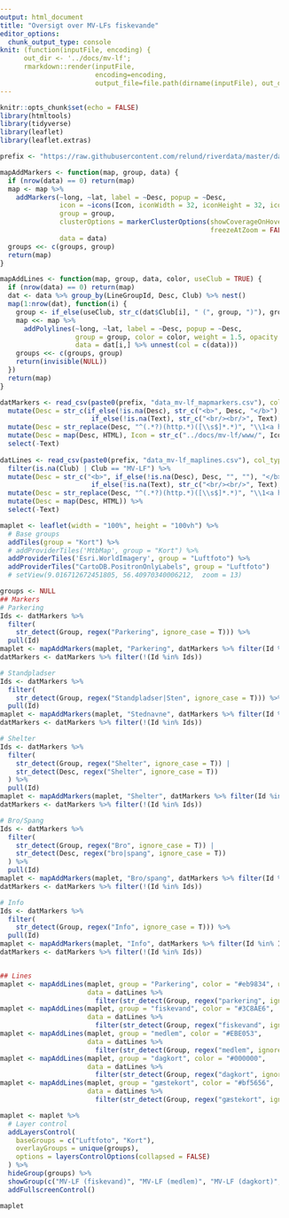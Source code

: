 ```yaml
---
output: html_document
title: "Oversigt over MV-LFs fiskevande"
editor_options: 
  chunk_output_type: console
knit: (function(inputFile, encoding) { 
      out_dir <- '../docs/mv-lf';
      rmarkdown::render(inputFile,
                        encoding=encoding, 
                        output_file=file.path(dirname(inputFile), out_dir, 'mv-lf-kort.html')) })
---
```


<!-- File for generating the interactive map for MV-LF (run by GitHub Actions every hour) -->
<!-- Output is a html file in docs/mv-lf. -->

```r
knitr::opts_chunk$set(echo = FALSE)
library(htmltools)
library(tidyverse)
library(leaflet)
library(leaflet.extras)
```



<style>
  body {
      padding: 0;
      margin: 0;
  }
  .main-container {
    max-width: 3000px
  }
#header {
    display: none;
}
</style>




```r
prefix <- "https://raw.githubusercontent.com/relund/riverdata/master/data/"

mapAddMarkers <- function(map, group, data) {
  if (nrow(data) == 0) return(map)
  map <- map %>% 
    addMarkers(~long, ~lat, label = ~Desc, popup = ~Desc,
               icon = ~icons(Icon, iconWidth = 32, iconHeight = 32, iconAnchorX = 16, iconAnchorY = 16), 
               group = group,
               clusterOptions = markerClusterOptions(showCoverageOnHover = FALSE, 
                                                     freezeAtZoom = FALSE),
               data = data)
  groups <<- c(groups, group)
  return(map)
}

mapAddLines <- function(map, group, data, color, useClub = TRUE) {
  if (nrow(data) == 0) return(map)
  dat <- data %>% group_by(LineGroupId, Desc, Club) %>% nest()
  map(1:nrow(dat), function(i) {
    group <- if_else(useClub, str_c(dat$Club[i], " (", group, ")"), group)
    map <<- map %>%
      addPolylines(~long, ~lat, label = ~Desc, popup = ~Desc,
                   group = group, color = color, weight = 1.5, opacity = 0.75,
                   data = dat[i,] %>% unnest(col = c(data)))
    groups <<- c(groups, group)
    return(invisible(NULL))
  })
  return(map)
}

datMarkers <- read_csv(paste0(prefix, "data_mv-lf_mapmarkers.csv"), col_types = "fccddff") %>% 
  mutate(Desc = str_c(if_else(!is.na(Desc), str_c("<b>", Desc, "</b>"), "", ""), 
                       if_else(!is.na(Text), str_c("<br/><br/>", Text), "", ""))) %>% 
  mutate(Desc = str_replace(Desc, "^(.*?)(http.*)([\\s$]*.*)", "\\1<a href='\\2'>\\2</a>\\3")) %>% 
  mutate(Desc = map(Desc, HTML), Icon = str_c("../docs/mv-lf/www/", Icon), Id = 1:n()) %>% 
  select(-Text) 
  
datLines <- read_csv(paste0(prefix, "data_mv-lf_maplines.csv"), col_types = "fccddif")  %>% 
  filter(is.na(Club) | Club == "MV-LF") %>% 
  mutate(Desc = str_c("<b>", if_else(!is.na(Desc), Desc, "", ""), "</b>",
                       if_else(!is.na(Text), str_c("<br/><br/>", Text), "", ""))) %>% 
  mutate(Desc = str_replace(Desc, "^(.*?)(http.*)([\\s$]*.*)", "\\1<a href='\\2'>\\2</a>\\3")) %>% 
  mutate(Desc = map(Desc, HTML)) %>% 
  select(-Text) 

maplet <- leaflet(width = "100%", height = "100vh") %>% 
  # Base groups
  addTiles(group = "Kort") %>%
  # addProviderTiles('MtbMap', group = "Kort") %>% 
  addProviderTiles('Esri.WorldImagery', group = "Luftfoto") %>% 
  addProviderTiles("CartoDB.PositronOnlyLabels", group = "Luftfoto") 
  # setView(9.016712672451805, 56.40970340006212,  zoom = 13) 

groups <- NULL
## Markers
# Parkering
Ids <- datMarkers %>% 
  filter(
    str_detect(Group, regex("Parkering", ignore_case = T))) %>% 
  pull(Id)
maplet <- mapAddMarkers(maplet, "Parkering", datMarkers %>% filter(Id %in% Ids))
datMarkers <- datMarkers %>% filter(!(Id %in% Ids))

# Standpladser
Ids <- datMarkers %>% 
  filter(
    str_detect(Group, regex("Standpladser|Sten", ignore_case = T))) %>% 
  pull(Id)
maplet <- mapAddMarkers(maplet, "Stednavne", datMarkers %>% filter(Id %in% Ids))
datMarkers <- datMarkers %>% filter(!(Id %in% Ids))

# Shelter
Ids <- datMarkers %>% 
  filter(
    str_detect(Group, regex("Shelter", ignore_case = T)) |
    str_detect(Desc, regex("Shelter", ignore_case = T))
  ) %>% 
  pull(Id)
maplet <- mapAddMarkers(maplet, "Shelter", datMarkers %>% filter(Id %in% Ids))
datMarkers <- datMarkers %>% filter(!(Id %in% Ids))

# Bro/Spang
Ids <- datMarkers %>% 
  filter(
    str_detect(Group, regex("Bro", ignore_case = T)) |
    str_detect(Desc, regex("bro|spang", ignore_case = T))
  ) %>% 
  pull(Id)
maplet <- mapAddMarkers(maplet, "Bro/spang", datMarkers %>% filter(Id %in% Ids))
datMarkers <- datMarkers %>% filter(!(Id %in% Ids))

# Info
Ids <- datMarkers %>% 
  filter(
    str_detect(Group, regex("Info", ignore_case = T))) %>% 
  pull(Id)
maplet <- mapAddMarkers(maplet, "Info", datMarkers %>% filter(Id %in% Ids))
datMarkers <- datMarkers %>% filter(!(Id %in% Ids))


## Lines
maplet <- mapAddLines(maplet, group = "Parkering", color = "#eb9834", useClub = FALSE,
                      data = datLines %>% 
                        filter(str_detect(Group, regex("parkering", ignore_case = T))))
maplet <- mapAddLines(maplet, group = "fiskevand", color = "#3C8AE6",
                      data = datLines %>% 
                        filter(str_detect(Group, regex("fiskevand", ignore_case = T))))
maplet <- mapAddLines(maplet, group = "medlem", color = "#EBE053",
                      data = datLines %>% 
                        filter(str_detect(Group, regex("medlem", ignore_case = T))))
maplet <- mapAddLines(maplet, group = "dagkort", color = "#000000",
                      data = datLines %>% 
                        filter(str_detect(Group, regex("dagkort", ignore_case = T))))
maplet <- mapAddLines(maplet, group = "gæstekort", color = "#bf5656",
                      data = datLines %>% 
                        filter(str_detect(Group, regex("gæstekort", ignore_case = T))))

maplet <- maplet %>% 
  # Layer control
  addLayersControl(
    baseGroups = c("Luftfoto", "Kort"),
    overlayGroups = unique(groups),
    options = layersControlOptions(collapsed = FALSE)
  ) %>% 
  hideGroup(groups) %>% 
  showGroup(c("MV-LF (fiskevand)", "MV-LF (medlem)", "MV-LF (dagkort)", "Parkering", "Info")) %>% 
  addFullscreenControl()
```

```r
maplet
```

